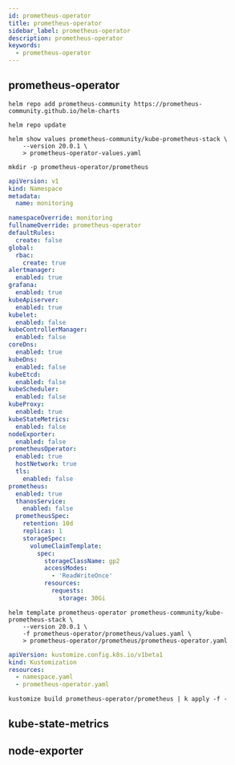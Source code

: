 ```yaml
---
id: prometheus-operator
title: prometheus-operator
sidebar_label: prometheus-operator
description: prometheus-operator
keywords:
  - prometheus-operator
---
```


## prometheus-operator

```shell
helm repo add prometheus-community https://prometheus-community.github.io/helm-charts
```

```shell
helm repo update
```

```shell
helm show values prometheus-community/kube-prometheus-stack \
    --version 20.0.1 \
    > prometheus-operator-values.yaml
```

```shell
mkdir -p prometheus-operator/prometheus
```

```yaml title="prometheus-operator/prometheus/namespace.yaml"
apiVersion: v1
kind: Namespace
metadata:
  name: monitoring
```

```yaml title="prometheus-operator/prometheus/values.yaml"
namespaceOverride: monitoring
fullnameOverride: prometheus-operator
defaultRules:
  create: false
global:
  rbac:
    create: true
alertmanager:
  enabled: true
grafana:
  enabled: true
kubeApiserver:
  enabled: true
kubelet:
  enabled: false
kubeControllerManager:
  enabled: false
coreDns:
  enabled: true
kubeDns:
  enabled: false
kubeEtcd:
  enabled: false
kubeScheduler:
  enabled: false
kubeProxy:
  enabled: true
kubeStateMetrics:
  enabled: false
nodeExporter:
  enabled: false
prometheusOperator:
  enabled: true
  hostNetwork: true
  tls:
    enabled: false
prometheus:
  enabled: true
  thanosService:
    enabled: false
  prometheusSpec:
    retention: 10d
    replicas: 1
    storageSpec:
      volumeClaimTemplate:
        spec:
          storageClassName: gp2
          accessModes:
            - 'ReadWriteOnce'
          resources:
            requests:
              storage: 30Gi
```

```shell
helm template prometheus-operator prometheus-community/kube-prometheus-stack \
    --version 20.0.1 \
    -f prometheus-operator/prometheus/values.yaml \
    > prometheus-operator/prometheus/prometheus-operator.yaml
```

```yaml title="prometheus-operator/prometheus/Kustomization.yaml"
apiVersion: kustomize.config.k8s.io/v1beta1
kind: Kustomization
resources:
  - namespace.yaml
  - prometheus-operator.yaml
```

```shell
kustomize build prometheus-operator/prometheus | k apply -f -
```

## kube-state-metrics

## node-exporter
